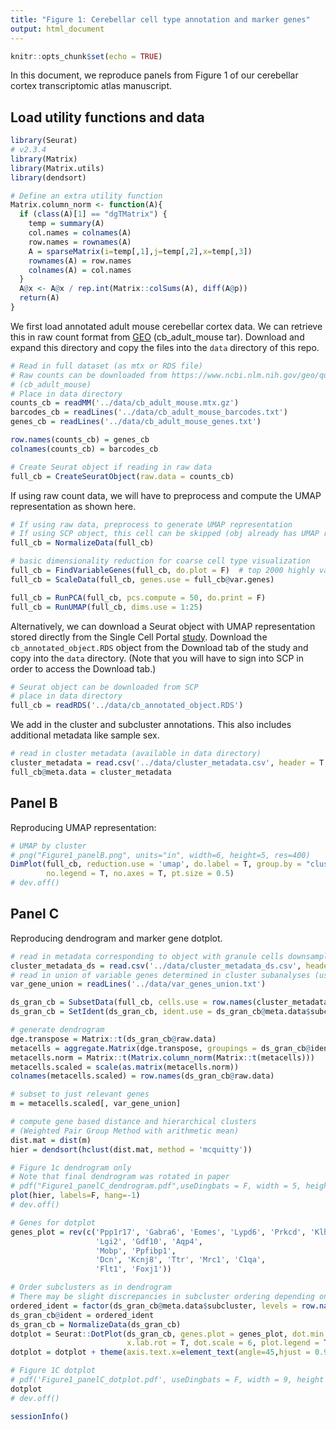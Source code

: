 ```yaml
---
title: "Figure 1: Cerebellar cell type annotation and marker genes"
output: html_document
---
```


```r
knitr::opts_chunk$set(echo = TRUE)
```

In this document, we reproduce panels from Figure 1 of our cerebellar cortex transcriptomic atlas manuscript. 

## Load utility functions and data

```r
library(Seurat)
# v2.3.4
library(Matrix)
library(Matrix.utils)
library(dendsort)

# Define an extra utility function
Matrix.column_norm <- function(A){
  if (class(A)[1] == "dgTMatrix") {
    temp = summary(A)
    col.names = colnames(A)
    row.names = rownames(A)
    A = sparseMatrix(i=temp[,1],j=temp[,2],x=temp[,3])
    rownames(A) = row.names
    colnames(A) = col.names
  }
  A@x <- A@x / rep.int(Matrix::colSums(A), diff(A@p))
  return(A)
}
```

We first load annotated adult mouse cerebellar cortex data. We can retrieve this in raw count format from [GEO](https://www.ncbi.nlm.nih.gov/geo/query/acc.cgi?acc=GSE165371) (cb_adult_mouse tar). Download and expand this directory and copy the files into the `data` directory of this repo. 

``` r
# Read in full dataset (as mtx or RDS file)
# Raw counts can be downloaded from https://www.ncbi.nlm.nih.gov/geo/query/acc.cgi?acc=GSE165371
# (cb_adult_mouse)
# Place in data directory
counts_cb = readMM('../data/cb_adult_mouse.mtx.gz')
barcodes_cb = readLines('../data/cb_adult_mouse_barcodes.txt')
genes_cb = readLines('../data/cb_adult_mouse_genes.txt')

row.names(counts_cb) = genes_cb
colnames(counts_cb) = barcodes_cb

# Create Seurat object if reading in raw data
full_cb = CreateSeuratObject(raw.data = counts_cb)
```

If using raw count data, we will have to preprocess and compute the UMAP representation as shown here. 

```r
# If using raw data, preprocess to generate UMAP representation 
# If using SCP object, this cell can be skipped (obj already has UMAP representation stored)
full_cb = NormalizeData(full_cb)

# basic dimensionality reduction for coarse cell type visualization
full_cb = FindVariableGenes(full_cb, do.plot = F)  # top 2000 highly variable genes
full_cb = ScaleData(full_cb, genes.use = full_cb@var.genes)

full_cb = RunPCA(full_cb, pcs.compute = 50, do.print = F)
full_cb = RunUMAP(full_cb, dims.use = 1:25)
```

Alternatively, we can download a Seurat object with UMAP representation stored directly from the Single Cell Portal [study](https://singlecell.broadinstitute.org/single_cell/study/SCP795). Download the `cb_annotated_object.RDS` object from the Download tab of the study and copy into the `data` directory. (Note that you will have to sign into SCP in order to access the Download tab.)

``` r
# Seurat object can be downloaded from SCP
# place in data directory
full_cb = readRDS('../data/cb_annotated_object.RDS')
```

We add in the cluster and subcluster annotations. This also includes additional metadata like sample sex.

```r
# read in cluster metadata (available in data directory)
cluster_metadata = read.csv('../data/cluster_metadata.csv', header = T, row.names = 1)
full_cb@meta.data = cluster_metadata
```

## Panel B

Reproducing UMAP representation:

```r
# UMAP by cluster
# png("Figure1_panelB.png", units="in", width=6, height=5, res=400)
DimPlot(full_cb, reduction.use = 'umap', do.label = T, group.by = "cluster",
        no.legend = T, no.axes = T, pt.size = 0.5)
# dev.off()
```

## Panel C

Reproducing dendrogram and marker gene dotplot. 

```r
# read in metadata corresponding to object with granule cells downsampled to 60k
cluster_metadata_ds = read.csv('../data/cluster_metadata_ds.csv', header = T, row.names = 1)
# read in union of variable genes determined in cluster subanalyses (used for dendrogram)
var_gene_union = readLines('../data/var_genes_union.txt')

ds_gran_cb = SubsetData(full_cb, cells.use = row.names(cluster_metadata_ds), subset.raw = T)
ds_gran_cb = SetIdent(ds_gran_cb, ident.use = ds_gran_cb@meta.data$subcluster)

# generate dendrogram
dge.transpose = Matrix::t(ds_gran_cb@raw.data)
metacells = aggregate.Matrix(dge.transpose, groupings = ds_gran_cb@ident, fun="sum")
metacells.norm = Matrix::t(Matrix.column_norm(Matrix::t(metacells)))
metacells.scaled = scale(as.matrix(metacells.norm))
colnames(metacells.scaled) = row.names(ds_gran_cb@raw.data)

# subset to just relevant genes
m = metacells.scaled[, var_gene_union]

# compute gene based distance and hierarchical clusters 
# (Weighted Pair Group Method with arithmetic mean)
dist.mat = dist(m)
hier = dendsort(hclust(dist.mat, method = 'mcquitty'))
```

```r
# Figure 1c dendrogram only
# Note that final dendrogram was rotated in paper
# pdf("Figure1_panelC_dendrogram.pdf",useDingbats = F, width = 5, height = 4)
plot(hier, labels=F, hang=-1)
# dev.off()
```

```r
# Genes for dotplot
genes_plot = rev(c('Ppp1r17', 'Gabra6', 'Eomes', 'Lypd6', 'Prkcd', 'Klhl1',
                   'Lgi2', 'Gdf10', 'Aqp4', 
                   'Mobp', 'Ppfibp1', 
                   'Dcn', 'Kcnj8', 'Ttr', 'Mrc1', 'C1qa',
                   'Flt1', 'Foxj1'))

# Order subclusters as in dendrogram 
# There may be slight discrepancies in subcluster ordering depending on version of dendsort
ordered_ident = factor(ds_gran_cb@meta.data$subcluster, levels = row.names(m)[hier$order])
ds_gran_cb@ident = ordered_ident
ds_gran_cb = NormalizeData(ds_gran_cb)
dotplot = Seurat::DotPlot(ds_gran_cb, genes.plot = genes_plot, dot.min = 0.08, scale.by = 'radius',
                          x.lab.rot = T, dot.scale = 6, plot.legend = T, do.return = T)
dotplot = dotplot + theme(axis.text.x=element_text(angle=45,hjust = 0.95, vjust=0.95))
```
```r
# Figure 1C dotplot 
# pdf('Figure1_panelC_dotplot.pdf', useDingbats = F, width = 9, height = 8)
dotplot
# dev.off()
```
```r
sessionInfo()
```

